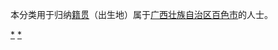 {{Catnav|頁面分類|各種主題的頁面分類|依中国各省来作的分类|各地中国人|广西人}}
{{Catnav|頁面分類|人物|各國人物|中国人|各地中国人|广西人}}

本分类用于归纳[[籍贯|籍贯]]（出生地）属于[[广西壮族自治区|广西壮族自治区]][[百色市|百色市]]的人士。

[[Category:广西人|*]]
[[Category:百色|*]]